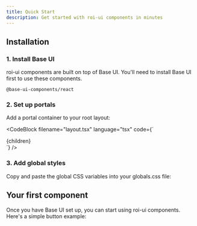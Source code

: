 ```yaml
---
title: Quick Start
description: Get started with roi-ui components in minutes
---
```





## Installation

### 1. Install Base UI
roi-ui components are built on top of Base UI. You'll need to install Base UI first to use these components.



```package-install
@base-ui-components/react
```

### 2. Set up portals

Add a portal container to your root layout:

<CodeBlock
  filename="layout.tsx"
  language="tsx"
  code={`<body>
  <div className="root">
    {children}
  </div>
</body>`}
/>

### 3. Add global styles

Copy and paste the global CSS variables into your globals.css file:

<GlobalsCSS />

## Your first component

Once you have Base UI set up, you can start using roi-ui components. Here's a simple button example:

<ComponentPreview name="button-demo" />
